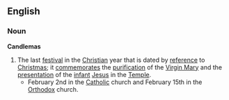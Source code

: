 ==English==
===Noun===
{{wikipedia}}
'''Candlemas'''
# The last [[festival]] in the [[Christian]] year that is dated by [[reference]] to [[Christmas]]; it [[commemorate]]s the [[purification]] of the [[Virgin Mary]] and the [[presentation]] of the [[infant]] [[Jesus]] in the [[Temple]].
#* February 2nd in the [[Catholic]] church and February 15th in the [[Orthodox]] church.